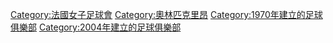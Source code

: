 [[Category:法國女子足球會|Category:法國女子足球會]]
[[Category:奧林匹克里昂|Category:奧林匹克里昂]]
[[Category:1970年建立的足球俱樂部|Category:1970年建立的足球俱樂部]]
[[Category:2004年建立的足球俱樂部|Category:2004年建立的足球俱樂部]]